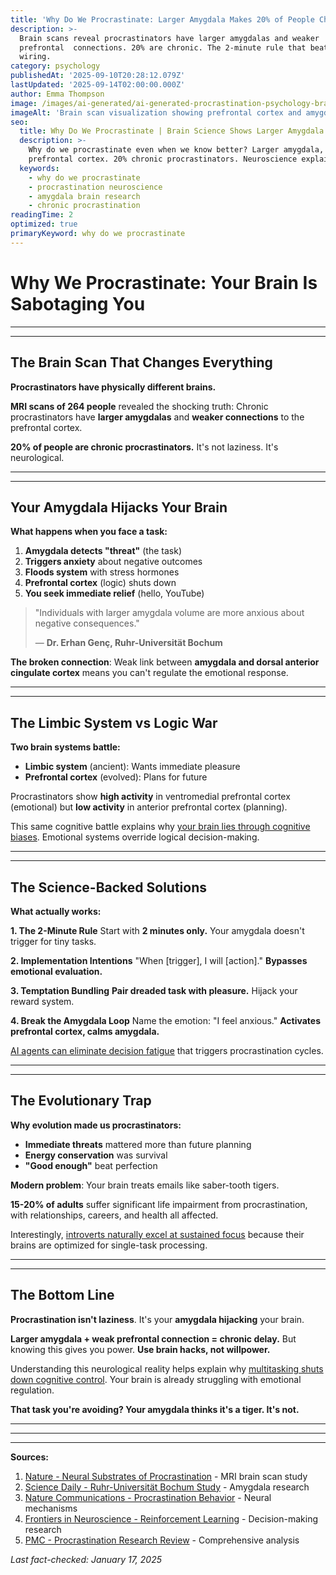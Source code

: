 ```yaml
---
title: 'Why Do We Procrastinate: Larger Amygdala Makes 20% of People Chronic Delayers'
description: >-
  Brain scans reveal procrastinators have larger amygdalas and weaker
  prefrontal  connections. 20% are chronic. The 2-minute rule that beats brain
  wiring.
category: psychology
publishedAt: '2025-09-10T20:28:12.079Z'
lastUpdated: '2025-09-14T02:00:00.000Z'
author: Emma Thompson
image: /images/ai-generated/ai-generated-procrastination-psychology-brain.png
imageAlt: 'Brain scan visualization showing prefrontal cortex and amygdala regions with neural pathway highlights, scientific medical photography with professional imaging setup'
seo:
  title: Why Do We Procrastinate | Brain Science Shows Larger Amygdala 2025
  description: >-
    Why do we procrastinate even when we know better? Larger amygdala, weaker
    prefrontal cortex. 20% chronic procrastinators. Neuroscience explained.
  keywords:
    - why do we procrastinate
    - procrastination neuroscience
    - amygdala brain research
    - chronic procrastination
readingTime: 2
optimized: true
primaryKeyword: why do we procrastinate
---
```


# Why We Procrastinate: Your Brain Is Sabotaging You

---

---

## The Brain Scan That Changes Everything

**Procrastinators have physically different brains.**

**MRI scans of 264 people** revealed the shocking truth: Chronic procrastinators have **larger amygdalas** and **weaker connections** to the prefrontal cortex.

**20% of people are chronic procrastinators.** It's not laziness. It's neurological.

---

---

## Your Amygdala Hijacks Your Brain

**What happens when you face a task:**

1. **Amygdala detects "threat"** (the task)
2. **Triggers anxiety** about negative outcomes
3. **Floods system** with stress hormones
4. **Prefrontal cortex** (logic) shuts down
5. **You seek immediate relief** (hello, YouTube)

> "Individuals with larger amygdala volume are more anxious about negative consequences."
>
> — **Dr. Erhan Genç, Ruhr-Universität Bochum**

**The broken connection**: Weak link between **amygdala and dorsal anterior cingulate cortex** means you can't regulate the emotional response.

---

---

## The Limbic System vs Logic War

**Two brain systems battle:**

- **Limbic system** (ancient): Wants immediate pleasure
- **Prefrontal cortex** (evolved): Plans for future

Procrastinators show **high activity** in ventromedial prefrontal cortex (emotional) but **low activity** in anterior prefrontal cortex (planning).

This same cognitive battle explains why [your brain lies through cognitive biases](/psychology/your-brain-lies-to-you-cognitive-biases-2025). Emotional systems override logical decision-making.

---

---

## The Science-Backed Solutions

**What actually works:**

**1. The 2-Minute Rule**
Start with **2 minutes only.** Your amygdala doesn't trigger for tiny tasks.

**2. Implementation Intentions**
"When [trigger], I will [action]." **Bypasses emotional evaluation.**

**3. Temptation Bundling**
**Pair dreaded task with pleasure.** Hijack your reward system.

**4. Break the Amygdala Loop**
Name the emotion: "I feel anxious." **Activates prefrontal cortex, calms amygdala.**

[AI agents can eliminate decision fatigue](/technology/ai-agents-workplace-productivity-2025) that triggers procrastination cycles.

---

---

## The Evolutionary Trap

**Why evolution made us procrastinators:**

- **Immediate threats** mattered more than future planning
- **Energy conservation** was survival
- **"Good enough"** beat perfection

**Modern problem**: Your brain treats emails like saber-tooth tigers.

**15-20% of adults** suffer significant life impairment from procrastination, with relationships, careers, and health all affected.

Interestingly, [introverts naturally excel at sustained focus](/psychology/why-introverts-excel-at-deep-work-psychology-research-2025) because their brains are optimized for single-task processing.

---

---

## The Bottom Line

**Procrastination isn't laziness**. It's your **amygdala hijacking** your brain.

**Larger amygdala + weak prefrontal connection = chronic delay.** But knowing this gives you power. **Use brain hacks, not willpower.**

Understanding this neurological reality helps explain why [multitasking shuts down cognitive control](/psychology/cognitive-disengagement-multitasking-brain-shutdown). Your brain is already struggling with emotional regulation.

**That task you're avoiding? Your amygdala thinks it's a tiger. It's not.**

---

---

---

**Sources:**

1. [Nature - Neural Substrates of Procrastination](https://www.nature.com/articles/srep33203) - MRI brain scan study
2. [Science Daily - Ruhr-Universität Bochum Study](https://www.sciencedaily.com/releases/2018/08/180822090455.htm) - Amygdala research
3. [Nature Communications - Procrastination Behavior](https://www.nature.com/articles/s41467-022-33119-w) - Neural mechanisms
4. [Frontiers in Neuroscience - Reinforcement Learning](https://www.frontiersin.org/journals/neuroscience/articles/10.3389/fnins.2021.656919/full) - Decision-making research
5. [PMC - Procrastination Research Review](https://pmc.ncbi.nlm.nih.gov/articles/PMC3049220/) - Comprehensive analysis

_Last fact-checked: January 17, 2025_
